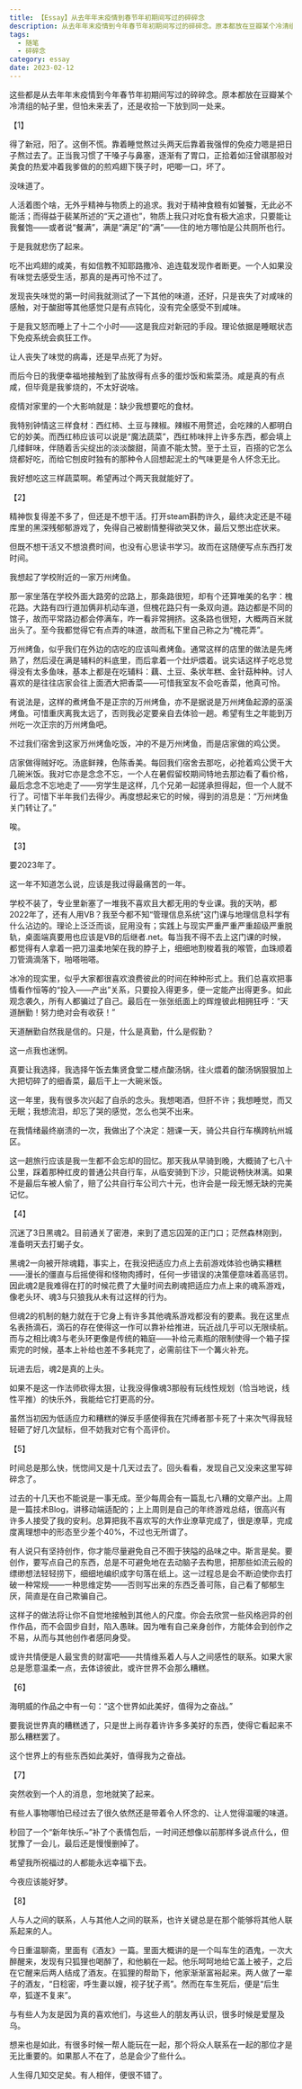 ```yaml
---
title: 【Essay】从去年年末疫情到春节年初期间写过的碎碎念
description: 从去年年末疫情到今年春节年初期间写过的碎碎念。原本都放在豆瓣某个冷清组的帖子里，但怕未来丢了，还是收拾一下放到同一处来。
tags:
  - 随笔
  - 碎碎念
category: essay
date: 2023-02-12
---
```


这些都是从去年年末疫情到今年春节年初期间写过的碎碎念。原本都放在豆瓣某个冷清组的帖子里，但怕未来丢了，还是收拾一下放到同一处来。


【1】

得了新冠，阳了。这倒不慌。靠着睡觉熬过头两天后靠着我强悍的免疫力嗯是把日子熬过去了。正当我习惯了干嗓子与鼻塞，逐渐有了胃口，正拾着如汪曾祺那般对美食的热爱冲着我爹做的的煎鸡翅下筷子时，吧唧一口，坏了。



没味道了。



人活着图个啥，无外乎精神与物质上的追求。我对于精神食粮有如饕餮，无此必不能活；而得益于裴某所述的“天之道也”，物质上我只对吃食有极大追求，只要能让我餐饱——或者说“餐满”，满是“满足”的“满”——住的地方哪怕是公共厕所也行。



于是我就悲伤了起来。



吃不出鸡翅的咸美，有如信教不知耶路撒冷、追连载发现作者断更。一个人如果没有味觉去感受生活，那真的是再可怜不过了。



发现丧失味觉的第一时间我就测试了一下其他的味道，还好，只是丧失了对咸味的感触，对于酸甜等其他感觉只是有点钝化，没有完全感受不到咸味。



于是我又怒而睡上了十二个小时——这是我应对新冠的手段。理论依据是睡眠状态下免疫系统会疯狂工作。



让人丧失了味觉的病毒，还是早点死了为好。



而后今日的我便幸福地接触到了盐放得有点多的蛋炒饭和紫菜汤。咸是真的有点咸，但毕竟是我爹烧的，不太好说啥。



疫情对家里的一个大影响就是：缺少我想要吃的食材。



我特别钟情这三样食材：西红柿、土豆与辣椒。辣椒不用赘述，会吃辣的人都明白它的妙美。而西红柿应该可以说是“魔法蔬菜”，西红柿味拌上许多东西，都会填上几缕鲜味，伴随着舌尖绽出的淡淡酸甜，简直不能太赞。至于土豆，百搭的它怎么烧都好吃，而给它刨皮时独有的那种令人回想起泥土的气味更是令人怀念无比。



我好想吃这三样蔬菜啊。希望再过个两天我就能好了。



【2】

精神恢复得差不多了，但还是不想干活。打开steam斟酌许久，最终决定还是不碰库里的黑深残郁郁游戏了，免得自己被剧情整得欲哭又休，最后又憋出症状来。



但既不想干活又不想浪费时间，也没有心思读书学习。故而在这随便写点东西打发时间。



我想起了学校附近的一家万州烤鱼。



那一家坐落在学校外面大路旁的岔路上，那条路很短，却有个还算唯美的名字：槐花路。大路有四行道加俩非机动车道，但槐花路只有一条双向道。路边都是不同的馆子，故而平常路边都会停满车，咋一看非常拥挤。这条路也很短，大概两百米就出头了。至今我都觉得它有点弄的味道，故而私下里自己称之为“槐花弄”。



万州烤鱼，似乎我们在外边的店吃的应该叫煮烤鱼。通常这样的店里的做法是先烤熟了，然后浸在满是辅料的料底里，而后拿着一个灶炉煨着。说实话这样子吃总觉得没有太多鱼味，基本上都是在吃辅料：藕、土豆、条状年糕、金针菇种种。讨人喜欢的是往往店家会往上面洒大把香菜——可惜我室友不会吃香菜，他真可怜。



有说法是，这样的煮烤鱼不是正宗的万州烤鱼，亦不是据说是万州烤鱼起源的巫溪烤鱼。可惜重庆离我太远了，否则我必定要亲自去体验一趟。希望有生之年能到万州吃一次正宗的万州烤鱼吧。



不过我们宿舍到这家万州烤鱼吃饭，冲的不是万州烤鱼，而是店家做的鸡公煲。



店家做得贼好吃。汤底鲜辣，色陈香美。每回我们宿舍去那吃，必抢着鸡公煲干大几碗米饭。我对它亦是念念不忘，一个人在暑假留校期间特地去那边看了看价格，最后念念不忘地走了——穷学生是这样，几个兄弟一起搓承担得起，但一个人就不行了。可惜下半年我们去得少。再度想起来它的时候，得到的消息是：“万州烤鱼关门转让了。”

唉。



【3】

要2023年了。



这一年不知道怎么说，应该是我过得最痛苦的一年。



学校不装了，专业里新塞了一堆我不喜欢且大都无用的专业课。我的天呐，都2022年了，还有人用VB？我至今都不知“管理信息系统”这门课与地理信息科学有什么沾边的。理论上泛泛而谈，屁用没有；实践上与现实严重严重严重超级严重脱轨，桌面端真要用也应该是VB的后继者.net。每当我不得不去上这门课的时候，都觉得有人拿着一把刀温柔地架在我的脖子上，细细地割梭着我的喉管，血珠顺着刀管滴滴落下，啪嗒啪嗒。

冰冷的现实里，似乎大家都很喜欢浪费彼此的时间在种种形式上。我们总喜欢把事情看作恒等的“投入——产出”关系，只要投入得更多，便一定能产出得更多。如此观念袭久，所有人都骗过了自己。最后在一张张纸面上的辉煌彼此相拥狂呼：“天道酬勤！努力绝对会有收获！”

天道酬勤自然我是信的。只是，什么是真勤，什么是假勤？



这一点我也迷惘。



真要让我选择，我选择午饭去集贤食堂二楼点酸汤锅，往火煨着的酸汤锅狠狠加上大把切碎了的细香菜，最后干上一大碗米饭。



这一年里，我有很多次兴起了自杀的念头。我想喝酒，但肝不许；我想睡觉，而又无眠；我想流泪，却忘了哭的感觉，怎么也哭不出来。



在我情绪最终崩溃的一次，我做出了个决定：翘课一天，骑公共自行车横跨杭州城区。



这一趟旅行应该是我一生都不会忘却的回忆。那天我从早骑到晚，大概骑了七八十公里，踩着那种红皮的普通公共自行车，从临安骑到下沙，只能说畅快淋漓。如果不是最后车被人偷了，赔了公共自行车公司六十元，也许会是一段无憾无缺的完美记忆。



【4】

沉迷了3日黑魂2。目前通关了密港，来到了遗忘囚笼的正门口；茫然森林刚到，准备明天去打蝎子女。



黑魂2一向被开除魂籍，事实上，在我没把适应力点上去前游戏体验也确实糟糕——漫长的僵直与后摇使得和怪物肉搏时，任何一步错误的决策便意味着高惩罚。因此魂2是我难得在打的时候花费了大量时间去刷魂把适应力点上来的魂系游戏，像老头环、魂3与只狼我从未有过这样的行为。



但魂2的机制的魅力就在于它身上有许多其他魂系游戏都没有的要素。我在这里点名表扬滴石，滴石的存在使得这一作可以靠补给推进，玩近战几乎可以无限续航。而与之相比魂3与老头环更像是传统的箱庭——补给元素瓶的限制使得一个箱子探索完的时候，基本上补给也差不多耗完了，必需前往下一个篝火补充。



玩进去后，魂2是真的上头。



如果不是这一作法师砍得太狠，让我没得像魂3那般有玩线性规划（恰当地说，线性平推）的快乐外，我能给它打更高的分。



虽然当初因为低适应力和糟糕的弹反手感使得我在咒缚者那卡死了十来次气得我轻轻砸了好几次鼠标，但不妨我对它有个高评价。



【5】

时间总是那么快，恍惚间又是十几天过去了。回头看看，发现自己又没来这里写碎碎念了。



过去的十几天也不能说是一事无成。至少每周会有一篇乱七八糟的文章产出。上周是一篇技术Blog，讲移动端适配的；上上周则是自己的年终游戏总结，很高兴有许多人接受了我的安利。总算把我不喜欢写的大作业潦草完成了，很是潦草，完成度离理想中的形态至少差个40%，不过也无所谓了。



有人说只有坚持创作，你才能尽量避免自己不囿于狭隘的品味之中。斯言是矣。要创作，要写点自己的东西，总是不可避免地在去动脑子去构思，把那些如流云般的缥缈想法轻轻捞下，细细地编织成字句落在纸上。这一过程总是会不断迫使你去打破一种常规——一种思维定势——否则写出来的东西乏善可陈，自己看了郁郁生厌，简直是在自己欺骗自己。



这样子的做法将让你不自觉地接触到其他人的尺度。你会去欣赏一些风格迥异的创作作品，而不会固步自封，陷入愚昧。因为唯有自己亲身创作，方能体会到创作之不易，从而与其他创作者感同身受。



或许共情便是人最宝贵的财富吧——共情维系着人与人之间感性的联系。如果大家总是愿意温柔一点，去体谅彼此，或许世界不会那么糟糕。



【6】



海明威的作品之中有一句：“这个世界如此美好，值得为之奋战。”

要我说世界真的糟糕透了，只是世上尚存着许许多多美好的东西，使得它看起来不那么糟糕罢了。



这个世界上的有些东西如此美好，值得我为之奋战。



【7】



突然收到一个人的消息，忽地就笑了起来。



有些人事物哪怕已经过去了很久依然还是带着令人怀念的、让人觉得温暖的味道。



秒回了一个“新年快乐~”补了个表情包后，一时间还想像以前那样多说点什么，但犹豫了一会儿，最后还是慢慢删掉了。



希望我所祝福过的人都能永远幸福下去。



今夜应该能好梦。



【8】

人与人之间的联系，人与其他人之间的联系，也许关键总是在那个能够将其他人联系起来的人。

今日重温聊斋，里面有《酒友》一篇。里面大概讲的是一个叫车生的酒鬼，一次大醉醒来，发现有只狐狸也喝醉了，和他躺在一起。他乐呵呵地给它盖上被子，之后在它醒来后两人结成了酒友。在狐狸的帮助下，他家渐渐富裕起来。两人做了一辈子的酒友，“日稔密，呼生妻以嫂，视子犹子焉”。然而在车生死后，便是“后生卒，狐遂不复来”。

与有些人为友是因为真的喜欢他们，与这些人的朋友再认识，很多时候是爱屋及乌。

想来也是如此，有很多时候一帮人能玩在一起，那个将众人联系在一起的那位才是无比重要的。如果那人不在了，总是会少了些什么。

人生得几知交足矣。有人相伴，便很不错了。
